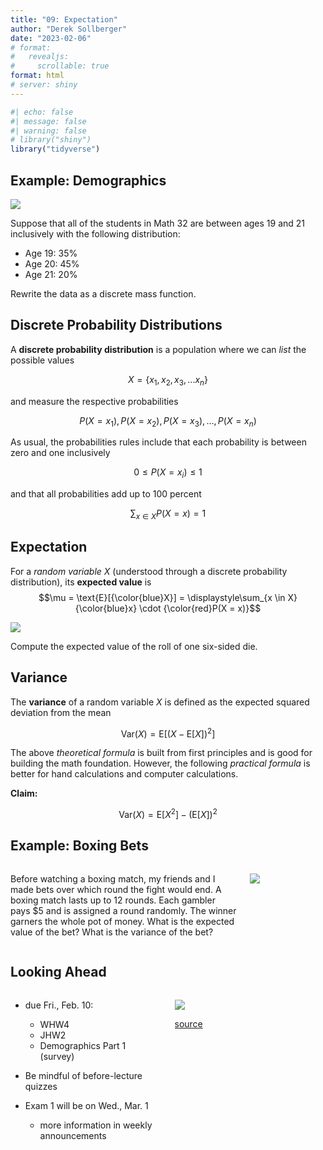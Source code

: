 ```yaml
---
title: "09: Expectation"
author: "Derek Sollberger"
date: "2023-02-06"
# format: 
#   revealjs:
#     scrollable: true
format: html
# server: shiny
---
```


\newcommand{\ds}{\displaystyle}

```r
#| echo: false
#| message: false
#| warning: false
# library("shiny")
library("tidyverse")
```

## Example: Demographics

![](ucmstudents.png)

Suppose that all of the students in Math 32 are between ages 19 and 21 inclusively with the following distribution:

- Age 19: 35\%
- Age 20: 45\%
- Age 21: 20\%

Rewrite the data as a discrete mass function.

## Discrete Probability Distributions

:::{.callout-note}
A **discrete probability distribution** is a population where we can *list* the possible values

$$X = \{ x_{1}, x_{2}, x_{3}, ... x_{n} \}$$

and measure the respective probabilities

$$P(X = x_{1}), P(X = x_{2}), P(X = x_{3}), ..., P(X = x_{n})$$
:::

:::{.callout-tip}

As usual, the probabilities rules include that each probability is between zero and one inclusively

$$0 \leq P(X = x_{i}) \leq 1$$

and that all probabilities add up to 100 percent

$$\ds\sum_{x \in X} P(X = x) = 1$$
:::

## Expectation

:::{.callout-note}
For a *random variable* $X$ (understood through a discrete probability distribution), its **expected value** is
$$\mu = \text{E}[{\color{blue}X}] = \ds\sum_{x \in X} {\color{blue}x} \cdot {\color{red}P(X = x)}$$
:::

![](die.png)

Compute the expected value of the roll of one six-sided die.

## Variance

:::{.callout-note}
The **variance** of a random variable $X$ is defined as the expected squared deviation from the mean

$$\text{Var}(X) = \text{E}[(X - \text{E}[X])^{2}]$$
:::

:::{.callout-tip}
The above *theoretical formula* is built from first principles and is good for building the math foundation.  However, the following *practical formula* is better for hand calculations and computer calculations.
:::

**Claim:** 

$$\text{Var}(X) = \text{E}[X^{2}] - \left(\text{E}[X]\right)^{2}$$

## Example: Boxing Bets

:::: {.columns}

::: {.column width="75%"}
Before watching a boxing match, my friends and I made bets over which round the fight would end.  A boxing match lasts up to 12 rounds.  Each gambler pays \$5 and is assigned a round randomly.  The winner garners the whole pot of money.  What is the expected value of the bet?  What is the variance of the bet?	
:::

::: {.column width="25%"}
![](CaneloVersusMayweather.png)
:::

::::


## Looking Ahead

:::: {.columns}

::: {.column width="50%"}
- due Fri., Feb. 10:
  - WHW4
  - JHW2
  - Demographics Part 1 (survey)
- Be mindful of before-lecture quizzes	
  
- Exam 1 will be on Wed., Mar. 1

  - more information in weekly announcements

:::

::: {.column width="50%"}
![](mean_joke.png)

[source](https://mobile.twitter.com/sgadarian/status/1569378193370480642)

:::

::::

















:::: {.columns}

::: {.column width="50%"}
	
:::

::: {.column width="50%"}

:::

::::

:::: {.panel-tabset}



::::
